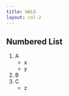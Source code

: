 ```yaml
---
title: HALO
layout: col-2
---
```



## Numbered List

1. A
    - x
    - y
2. B
3. C
    - z

<br/>

[//]: # (TODO: Full bleed background div; both RHS and global options; see negative margin below.)

<div
  className='flex flex-1'
  style={{
    margin: -64,
    opacity: 0.9,
    backgroundImage: `url(${BG})`,
    backgroundRepeat: 'no-repeat',
    backgroundPosition: '-500px center',
    backgroundSize: 'cover'
  }}
/>
